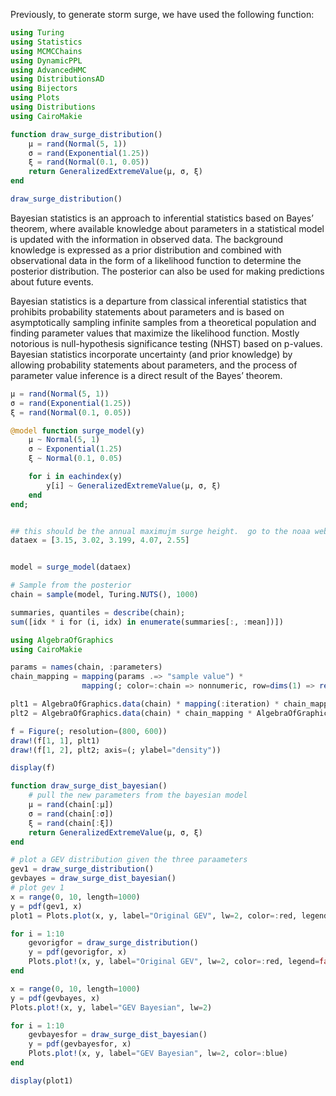 Previously, to generate storm surge, we have used the following function:

```julia
using Turing
using Statistics
using MCMCChains
using DynamicPPL
using AdvancedHMC
using DistributionsAD
using Bijectors
using Plots
using Distributions
using CairoMakie

function draw_surge_distribution()
    μ = rand(Normal(5, 1))
    σ = rand(Exponential(1.25))
    ξ = rand(Normal(0.1, 0.05))
    return GeneralizedExtremeValue(μ, σ, ξ)
end

draw_surge_distribution()
```

Bayesian statistics is an approach to inferential statistics based on Bayes' theorem, where available knowledge about parameters in a statistical model is updated with the information in observed data. The background knowledge is expressed as a prior distribution and combined with observational data in the form of a likelihood function to determine the posterior distribution. The posterior can also be used for making predictions about future events.

Bayesian statistics is a departure from classical inferential statistics that prohibits probability statements about parameters and is based on asymptotically sampling infinite samples from a theoretical population and finding parameter values that maximize the likelihood function. Mostly notorious is null-hypothesis significance testing (NHST) based on p-values. Bayesian statistics incorporate uncertainty (and prior knowledge) by allowing probability statements about parameters, and the process of parameter value inference is a direct result of the Bayes' theorem.

```julia
μ = rand(Normal(5, 1))
σ = rand(Exponential(1.25))
ξ = rand(Normal(0.1, 0.05))
```

```julia
@model function surge_model(y)
    μ ~ Normal(5, 1)
    σ ~ Exponential(1.25)
    ξ ~ Normal(0.1, 0.05)

    for i in eachindex(y)
        y[i] ~ GeneralizedExtremeValue(μ, σ, ξ)
    end
end;


## this should be the annual maximujm surge height.  go to the noaa website and pull the annuals.  remember that if you pull the 1hr maximum, it is averaged over that 1 hour.  try to get the smalles time interval -- 6 min?
dataex = [3.15, 3.02, 3.199, 4.07, 2.55]


model = surge_model(dataex)

# Sample from the posterior
chain = sample(model, Turing.NUTS(), 1000)

```

```julia
summaries, quantiles = describe(chain);
sum([idx * i for (i, idx) in enumerate(summaries[:, :mean])])
```

```julia
using AlgebraOfGraphics
using CairoMakie 

params = names(chain, :parameters)
chain_mapping = mapping(params .=> "sample value") *
                mapping(; color=:chain => nonnumeric, row=dims(1) => renamer(params))

plt1 = AlgebraOfGraphics.data(chain) * mapping(:iteration) * chain_mapping * visual(Lines)
plt2 = AlgebraOfGraphics.data(chain) * chain_mapping * AlgebraOfGraphics.density()  

f = Figure(; resolution=(800, 600))
draw!(f[1, 1], plt1)
draw!(f[1, 2], plt2; axis=(; ylabel="density"))

display(f)

```

```julia
function draw_surge_dist_bayesian()
    # pull the new parameters from the bayesian model
    μ = rand(chain[:μ])
    σ = rand(chain[:σ])
    ξ = rand(chain[:ξ])
    return GeneralizedExtremeValue(μ, σ, ξ)
end
```

```julia
# plot a GEV distribution given the three paraameters
gev1 = draw_surge_distribution()
gevbayes = draw_surge_dist_bayesian()
# plot gev 1
x = range(0, 10, length=1000)
y = pdf(gev1, x)
plot1 = Plots.plot(x, y, label="Original GEV", lw=2, color=:red, legend=true, xlabel="Surge Height (m)", ylabel="Density")

for i = 1:10
    gevorigfor = draw_surge_distribution()
    y = pdf(gevorigfor, x)
    Plots.plot!(x, y, label="Original GEV", lw=2, color=:red, legend=false)
end

x = range(0, 10, length=1000)
y = pdf(gevbayes, x)
Plots.plot!(x, y, label="GEV Bayesian", lw=2)

for i = 1:10
    gevbayesfor = draw_surge_dist_bayesian()
    y = pdf(gevbayesfor, x)
    Plots.plot!(x, y, label="GEV Bayesian", lw=2, color=:blue)
end

display(plot1)
```